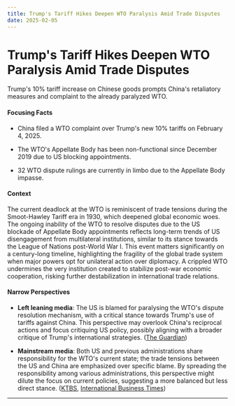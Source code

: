 ```yaml
---
title: Trump's Tariff Hikes Deepen WTO Paralysis Amid Trade Disputes
date: 2025-02-05
---
```


# Trump's Tariff Hikes Deepen WTO Paralysis Amid Trade Disputes

Trump's 10% tariff increase on Chinese goods prompts China's retaliatory measures and complaint to the already paralyzed WTO.

#### Focusing Facts

- China filed a WTO complaint over Trump's new 10% tariffs on February 4, 2025.

- The WTO's Appellate Body has been non-functional since December 2019 due to US blocking appointments.

- 32 WTO dispute rulings are currently in limbo due to the Appellate Body impasse.

#### Context

The current deadlock at the WTO is reminiscent of trade tensions during the Smoot-Hawley Tariff era in 1930, which deepened global economic woes. The ongoing inability of the WTO to resolve disputes due to the US blockade of Appellate Body appointments reflects long-term trends of US disengagement from multilateral institutions, similar to its stance towards the League of Nations post-World War I. This event matters significantly on a century-long timeline, highlighting the fragility of the global trade system when major powers opt for unilateral action over diplomacy. A crippled WTO undermines the very institution created to stabilize post-war economic cooperation, risking further destabilization in international trade relations.

#### Narrow Perspectives

- **Left leaning media**: The US is blamed for paralysing the WTO's dispute resolution mechanism, with a critical stance towards Trump's use of tariffs against China. This perspective may overlook China's reciprocal actions and focus critiquing US policy, possibly aligning with a broader critique of Trump's international strategies. ([The Guardian](https://guardian.ng/news/amid-trump-trade-tensions-wto-remains-crippled-arbiter/))

- **Mainstream media**: Both US and previous administrations share responsibility for the WTO's current state; the trade tensions between the US and China are emphasized over specific blame. By spreading the responsibility among various administrations, this perspective might dilute the focus on current policies, suggesting a more balanced but less direct stance. ([KTBS](https://www.ktbs.com/news/national/amid-trump-trade-tensions-wto-remains-crippled-arbiter/article_827231f6-812b-538d-9e54-ab67951a1e49.html), [International Business Times](https://www.ibtimes.com/amid-trump-trade-tensions-wto-remains-crippled-arbiter-3762311))

---
